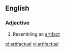 ==English==

===Adjective===
{{head|en|adjective}}
# Resembling an [[artifact]]

[[pl:artifactual]]
[[vi:artifactual]]
